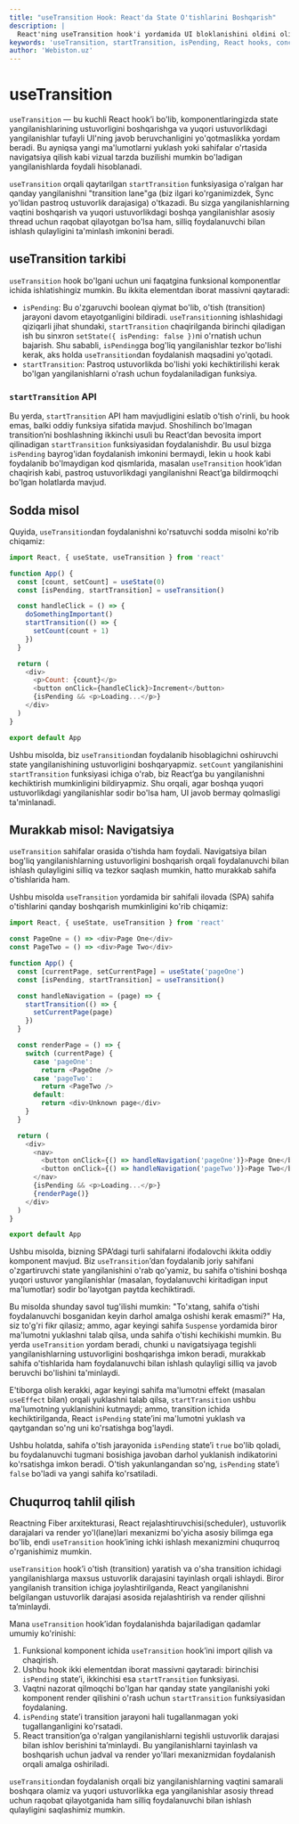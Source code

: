 ```yaml
---
title: "useTransition Hook: React'da State O'tishlarini Boshqarish"
description: |
  React'ning useTransition hook'i yordamida UI bloklanishini oldini oling. startTransition va isPending bilan silliq foydalanuvchi tajribasini yarating.
keywords: 'useTransition, startTransition, isPending, React hooks, concurrent rendering, priority, ustuvorlik, transition, UI, UX, optimallashtirish, webiston'
author: 'Webiston.uz'
---
```


# useTransition

`useTransition` — bu kuchli React hook’i bo'lib, komponentlaringizda state yangilanishlarining ustuvorligini boshqarishga va yuqori ustuvorlikdagi yangilanishlar tufayli UI'ning javob beruvchanligini yo'qotmaslikka yordam beradi. Bu ayniqsa yangi ma'lumotlarni yuklash yoki sahifalar o'rtasida navigatsiya qilish kabi vizual tarzda buzilishi mumkin bo'ladigan yangilanishlarda foydali hisoblanadi.

`useTransition` orqali qaytarilgan `startTransition` funksiyasiga o'ralgan har qanday yangilanishni "transition lane"ga (biz ilgari ko'rganimizdek, Sync yo'lidan pastroq ustuvorlik darajasiga) o'tkazadi. Bu sizga yangilanishlarning vaqtini boshqarish va yuqori ustuvorlikdagi boshqa yangilanishlar asosiy thread uchun raqobat qilayotgan bo'lsa ham, silliq foydalanuvchi bilan ishlash qulayligini ta'minlash imkonini beradi.

## useTransition tarkibi

`useTransition` hook bo'lgani uchun uni faqatgina funksional komponentlar ichida ishlatishingiz mumkin. Bu ikkita elementdan iborat massivni qaytaradi:

- `isPending`: Bu o'zgaruvchi boolean qiymat bo'lib, o'tish (transition) jarayoni davom etayotganligini bildiradi. `useTransition`ning ishlashidagi qiziqarli jihat shundaki, `startTransition` chaqirilganda birinchi qiladigan ish bu sinxron `setState({ isPending: false })`ni o'rnatish uchun bajarish. Shu sababli, `isPending`ga bog'liq yangilanishlar tezkor bo'lishi kerak, aks holda `useTransition`dan foydalanish maqsadini yo'qotadi.
- `startTransition`: Pastroq ustuvorlikda bo'lishi yoki kechiktirilishi kerak bo'lgan yangilanishlarni o'rash uchun foydalaniladigan funksiya.

### `startTransition` API

Bu yerda, `startTransition` API ham mavjudligini eslatib o'tish o'rinli, bu hook emas, balki oddiy funksiya sifatida mavjud. Shoshilinch bo'lmagan transition’ni boshlashning ikkinchi usuli bu React’dan bevosita import qilinadigan `startTransition` funksiyasidan foydalanishdir. Bu usul bizga `isPending` bayrog'idan foydalanish imkonini bermaydi, lekin u hook kabi foydalanib bo'lmaydigan kod qismlarida, masalan `useTransition` hook’idan chaqirish kabi, pastroq ustuvorlikdagi yangilanishni React’ga bildirmoqchi bo'lgan holatlarda mavjud.

## Sodda misol

Quyida, `useTransition`dan foydalanishni ko'rsatuvchi sodda misolni ko'rib chiqamiz:

```js copy
import React, { useState, useTransition } from 'react'

function App() {
  const [count, setCount] = useState(0)
  const [isPending, startTransition] = useTransition()

  const handleClick = () => {
    doSomethingImportant()
    startTransition(() => {
      setCount(count + 1)
    })
  }

  return (
    <div>
      <p>Count: {count}</p>
      <button onClick={handleClick}>Increment</button>
      {isPending && <p>Loading...</p>}
    </div>
  )
}

export default App
```

Ushbu misolda, biz `useTransition`dan foydalanib hisoblagichni oshiruvchi state yangilanishining ustuvorligini boshqaryapmiz. `setCount` yangilanishini `startTransition` funksiyasi ichiga o'rab, biz React’ga bu yangilanishni kechiktirish mumkinligini bildiryapmiz. Shu orqali, agar boshqa yuqori ustuvorlikdagi yangilanishlar sodir bo'lsa ham, UI javob bermay qolmasligi ta'minlanadi.

## Murakkab misol: Navigatsiya

`useTransition` sahifalar orasida o'tishda ham foydali. Navigatsiya bilan bog'liq yangilanishlarning ustuvorligini boshqarish orqali foydalanuvchi bilan ishlash qulayligini silliq va tezkor saqlash mumkin, hatto murakkab sahifa o'tishlarida ham.

Ushbu misolda `useTransition` yordamida bir sahifali ilovada (SPA) sahifa o'tishlarini qanday boshqarish mumkinligini ko'rib chiqamiz:

```js copy
import React, { useState, useTransition } from 'react'

const PageOne = () => <div>Page One</div>
const PageTwo = () => <div>Page Two</div>

function App() {
  const [currentPage, setCurrentPage] = useState('pageOne')
  const [isPending, startTransition] = useTransition()

  const handleNavigation = (page) => {
    startTransition(() => {
      setCurrentPage(page)
    })
  }

  const renderPage = () => {
    switch (currentPage) {
      case 'pageOne':
        return <PageOne />
      case 'pageTwo':
        return <PageTwo />
      default:
        return <div>Unknown page</div>
    }
  }

  return (
    <div>
      <nav>
        <button onClick={() => handleNavigation('pageOne')}>Page One</button>
        <button onClick={() => handleNavigation('pageTwo')}>Page Two</button>
      </nav>
      {isPending && <p>Loading...</p>}
      {renderPage()}
    </div>
  )
}

export default App
```

Ushbu misolda, bizning SPA’dagi turli sahifalarni ifodalovchi ikkita oddiy komponent mavjud. Biz `useTransition`’dan foydalanib joriy sahifani o'zgartiruvchi state yangilanishini o'rab qo'yamiz, bu sahifa o'tishini boshqa yuqori ustuvor yangilanishlar (masalan, foydalanuvchi kiritadigan input ma'lumotlar) sodir bo'layotgan paytda kechiktiradi.

Bu misolda shunday savol tug'ilishi mumkin: "To'xtang, sahifa o'tishi foydalanuvchi bosganidan keyin darhol amalga oshishi kerak emasmi?" Ha, siz to'g'ri fikr qilasiz; ammo, agar keyingi sahifa `Suspense` yordamida biror ma'lumotni yuklashni talab qilsa, unda sahifa o'tishi kechikishi mumkin. Bu yerda `useTransition` yordam beradi, chunki u navigatsiyaga tegishli yangilanishlarning ustuvorligini boshqarishga imkon beradi, murakkab sahifa o'tishlarida ham foydalanuvchi bilan ishlash qulayligi silliq va javob beruvchi bo'lishini ta'minlaydi.

E'tiborga olish kerakki, agar keyingi sahifa ma'lumotni effekt (masalan `useEffect` bilan) orqali yuklashni talab qilsa, `startTransition` ushbu ma'lumotning yuklanishini kutmaydi; ammo, transition ichida kechiktirilganda, React `isPending` state’ini ma'lumotni yuklash va qaytgandan so'ng uni ko'rsatishga bog'laydi.

Ushbu holatda, sahifa o'tish jarayonida `isPending` state’i `true` bo'lib qoladi, bu foydalanuvchi tugmani bosishiga javoban darhol yuklanish indikatorini ko'rsatishga imkon beradi. O'tish yakunlangandan so'ng, `isPending` state’i `false` bo'ladi va yangi sahifa ko'rsatiladi.

## Chuqurroq tahlil qilish

Reactning Fiber arxitekturasi, React rejalashtiruvchisi(scheduler), ustuvorlik darajalari va render yo'l(lane)lari mexanizmi bo'yicha asosiy bilimga ega bo'lib, endi `useTransition` hook’ining ichki ishlash mexanizmini chuqurroq o'rganishimiz mumkin.

`useTransition` hook’i o'tish (transition) yaratish va o'sha transition ichidagi yangilanishlarga maxsus ustuvorlik darajasini tayinlash orqali ishlaydi. Biror yangilanish transition ichiga joylashtirilganda, React yangilanishni belgilangan ustuvorlik darajasi asosida rejalashtirish va render qilishni ta’minlaydi.

Mana `useTransition` hook’idan foydalanishda bajariladigan qadamlar umumiy ko'rinishi:

1. Funksional komponent ichida `useTransition` hook’ini import qilish va chaqirish.
2. Ushbu hook ikki elementdan iborat massivni qaytaradi: birinchisi `isPending` state’i, ikkinchisi esa `startTransition` funksiyasi.
3. Vaqtni nazorat qilmoqchi bo'lgan har qanday state yangilanishi yoki komponent render qilishini o'rash uchun `startTransition` funksiyasidan foydalaning.
4. `isPending` state’i transition jarayoni hali tugallanmagan yoki tugallanganligini ko'rsatadi.
5. React transition’ga o'ralgan yangilanishlarni tegishli ustuvorlik darajasi bilan ishlov berishini ta’minlaydi. Bu yangilanishlarni tayinlash va boshqarish uchun jadval va render yo'llari mexanizmidan foydalanish orqali amalga oshiriladi.

`useTransition`dan foydalanish orqali biz yangilanishlarning vaqtini samarali boshqara olamiz va yuqori ustuvorlikka ega yangilanishlar asosiy thread uchun raqobat qilayotganida ham silliq foydalanuvchi bilan ishlash qulayligini saqlashimiz mumkin.
